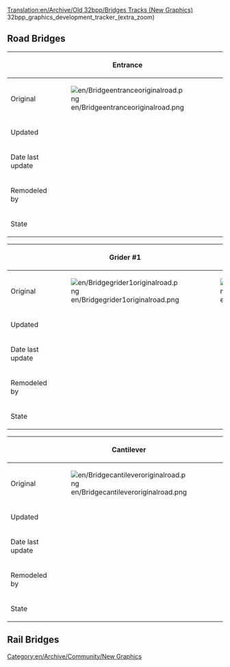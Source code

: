[[Translation:en/Archive/Old 32bpp/Bridges Tracks (New Graphics)]]
32bpp_graphics_development_tracker_(extra_zoom)
== Road Bridges ==
{| border=1 style="background:#e7ebff;"
!
! Entrance
! Wooden
! Concrete
|-
!Original
|[[File:en/Bridgeentranceoriginalroad.png]]
|[[File:en/Bridgewoodenoriginalroad.png]]
|[[File:en/Bridgeconcreteoriginalroad.png]]
|-
!Updated
|
|
|
|-
!Date last update
|
|
|
|-
!Remodeled by
|
|
|
|-
!State
{{en/Archive/Old 32bpp/Unclaimed}}
{{en/Archive/Old 32bpp/Unclaimed}}
{{en/Archive/Old 32bpp/Unclaimed}}
|}

{| border=1 style="background:#e7ebff;"
!
! Grider #1
! Grider #2
! Suspension
|-
!Original
|[[File:en/Bridgegrider1originalroad.png]]
|[[File:en/Bridgegrider2originalroad.png]]
|[[File:en/Bridgesuspensionoriginalroad.png]]
|-
!Updated
|
|
|
|-
!Date last update
|
|
|
|-
!Remodeled by
|
|
|
|-
!State
{{en/Archive/Old 32bpp/Unclaimed}}
{{en/Archive/Old 32bpp/Unclaimed}}
{{en/Archive/Old 32bpp/Unclaimed}}
|}

{| border=1 style="background:#e7ebff;"
!
! Cantilever
! Tubular
|-
!Original
|[[File:en/Bridgecantileveroriginalroad.png]]
|[[File:en/Bridgetubularoriginalroad.png]]
|-
!Updated
|
|
|-
!Date last update
|
|
|-
!Remodeled by
|
|
|-
!State
{{en/Archive/Old 32bpp/Unclaimed}}
{{en/Archive/Old 32bpp/Unclaimed}}
|}

== Rail Bridges ==

[[Category:en/Archive/Community/New Graphics]]